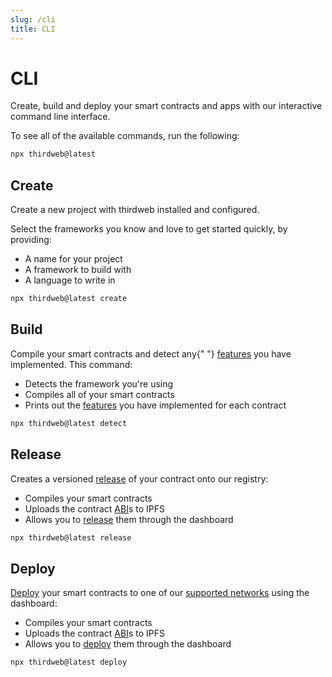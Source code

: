 ```yaml
---
slug: /cli
title: CLI
---
```



# CLI

Create, build and deploy your smart contracts and apps with our interactive command line interface.

To see all of the available commands, run the following:

```bash
npx thirdweb@latest
```

## Create

<div className="heroGrid">
  
  <div>
Create a new project with thirdweb installed and configured.

Select the frameworks you know and love to get started quickly, by providing:

- A name for your project
- A framework to build with
- A language to write in

</div>

<div className="heroGridImageContainer">
  <ThemedImage
    sources={{
      light: "/assets/create.png",
      dark: "/assets/create.png",
    }}
    className="heroGridImage"
    alt="thirdweb dashboard"
  />
</div>

</div>

```bash
npx thirdweb@latest create
```

## Build

<div className="heroGrid">
  
  <div>

<p>
  Compile your smart contracts and detect any{" "}
  <a href="/contractkit/features">features</a> you have implemented. This
  command:
</p>

- Detects the framework you're using
- Compiles all of your smart contracts
- Prints out the [features](/contractkit/features) you have implemented for each contract

</div>

<div className="heroGridImageContainer">
  <ThemedImage
    sources={{
      light: "/assets/detect.png",
      dark: "/assets/detect.png",
    }}
    className="heroGridImage"
    alt="thirdweb dashboard"
  />
</div>

</div>

```bash
npx thirdweb@latest detect
```

## Release

<div className="heroGrid">
  
  <div>

Creates a versioned [release](/release) of your contract onto our registry:

- Compiles your smart contracts
- Uploads the contract [ABI](https://docs.soliditylang.org/en/v0.8.17/abi-spec.html)s to IPFS
- Allows you to [release](/release) them through the dashboard

</div>

<div className="heroGridImageContainer">
  <ThemedImage
    sources={{
      light: "/assets/release.png",
      dark: "/assets/release.png",
    }}
    className="heroGridImage"
    alt="thirdweb dashboard"
  />
</div>

</div>

```bash
npx thirdweb@latest release
```

## Deploy

<div className="heroGrid">
  
  <div>

[Deploy](/deploy) your smart contracts to one of our [supported networks](https://blog.thirdweb.com/guides/which-network-should-you-use/) using the dashboard:

- Compiles your smart contracts
- Uploads the contract [ABI](https://docs.soliditylang.org/en/v0.8.17/abi-spec.html)s to IPFS
- Allows you to [deploy](/deploy) them through the dashboard

</div>

<div className="heroGridImageContainer">
  <ThemedImage
    sources={{
      light: "/assets/deploy.png",
      dark: "/assets/deploy.png",
    }}
    className="heroGridImage"
    alt="thirdweb dashboard"
  />
</div>

</div>

```bash
npx thirdweb@latest deploy
```
